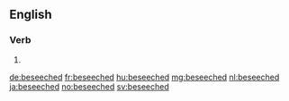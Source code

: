 ==English==

===Verb===
{{head|en|verb form}}

# {{en-past of|beseech}}

[[de:beseeched]]
[[fr:beseeched]]
[[hu:beseeched]]
[[mg:beseeched]]
[[nl:beseeched]]
[[ja:beseeched]]
[[no:beseeched]]
[[sv:beseeched]]